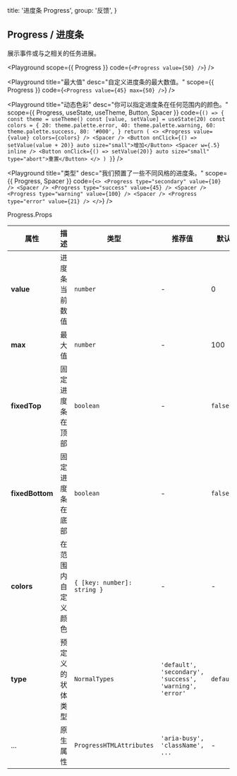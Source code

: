 
  title: '进度条 Progress',
  group: '反馈',
}

## Progress / 进度条

展示事件或与之相关的任务进展。

<Playground
  scope={{ Progress }}
  code={`
<Progress value={50} />
`}
/>

<Playground
  title="最大值"
  desc="自定义进度条的最大数值。"
  scope={{ Progress }}
  code={`
<Progress value={45} max={50} />
`}
/>

<Playground
  title="动态色彩"
  desc="你可以指定进度条在任何范围内的颜色。"
  scope={{ Progress, useState, useTheme, Button, Spacer }}
  code={`
() => {
  const theme = useTheme()
  const [value, setValue] = useState(20)
  const colors = {
    20: theme.palette.error,
    40: theme.palette.warning,
    60: theme.palette.success,
    80: '#000',
  }
  return (
    <>
      <Progress value={value} colors={colors} />
      <Spacer />
      <Button onClick={() => setValue(value + 20)} auto size="small">增加</Button>
      <Spacer w={.5} inline />
      <Button onClick={() => setValue(20)} auto size="small" type="abort">重置</Button>
    </>
  )
}
`}
/>

<Playground
  title="类型"
  desc="我们预置了一些不同风格的进度条。"
  scope={{ Progress, Spacer }}
  code={`
<>
  <Progress type="secondary" value={10} />
  <Spacer />
  <Progress type="success" value={45} />
  <Spacer />
  <Progress type="warning" value={100} />
  <Spacer />
  <Progress type="error" value={21} />
</>
`}
/>

<Attributes edit="/pages/zh-cn/components/progress.mdx">
<Attributes.Title>Progress.Props</Attributes.Title>

| 属性            | 描述               | 类型                        | 推荐值                                                  | 默认      |
| --------------- | ------------------ | --------------------------- | ------------------------------------------------------- | --------- |
| **value**       | 进度条当前数值     | `number`                    | -                                                       | 0         |
| **max**         | 最大值             | `number`                    | -                                                       | 100       |
| **fixedTop**    | 固定进度条在顶部   | `boolean`                   | -                                                       | `false`   |
| **fixedBottom** | 固定进度条在底部   | `boolean`                   | -                                                       | `false`   |
| **colors**      | 在范围内自定义颜色 | `{ [key: number]: string }` | -                                                       | -         |
| **type**        | 预定义的状体类型   | `NormalTypes`               | `'default', 'secondary', 'success', 'warning', 'error'` | `default` |
| ...             | 原生属性           | `ProgressHTMLAttributes`    | `'aria-busy', 'className', ...`                         | -         |

</Attributes>

